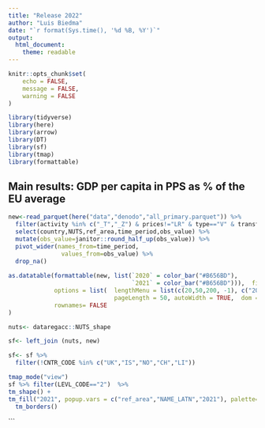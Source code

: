 ```yaml
---
title: "Release 2022"
author: "Luis Biedma"
date: "`r format(Sys.time(), '%d %B, %Y')`"
output: 
  html_document: 
    theme: readable
---
```


```r
knitr::opts_chunk$set(
	echo = FALSE,
	message = FALSE,
	warning = FALSE
)
```



```r
library(tidyverse)
library(here)
library(arrow)
library(DT)
library(sf)
library(tmap)
library(formattable)
```

## Main results: GDP per capita in PPS as % of the EU average 

```r
new<-read_parquet(here("data","denodo","all_primary.parquet")) %>% 
  filter(activity %in% c("_T","_Z") & prices!="LR" & type=="V" & transformation !="A3" & NUTS %in% c("0","2") & time_period >=2020 & table_identifier =="T1001_1200" & unit_measure =="PE_B6_R_B6_POP" & !country %in% c("TR","AL","ME","MK","NO","RS")) %>% 
  select(country,NUTS,ref_area,time_period,obs_value) %>% 
  mutate(obs_value=janitor::round_half_up(obs_value)) %>% 
  pivot_wider(names_from=time_period,
               values_from=obs_value) %>%
  drop_na() 
  
as.datatable(formattable(new, list(`2020` = color_bar("#B656BD"),
                                   `2021` = color_bar("#B656BD"))),  filter = "top", class = "stripe hover", extensions = "Buttons",
             options = list(  lengthMenu = list(c(20,50,200, -1), c("20","50","200", "All")),
                              pageLength = 50, autoWidth = TRUE,  dom = "Blfrtip", buttons = c("excel")),
             rownames= FALSE
)  

```

```r
nuts<- dataregacc::NUTS_shape

sf<- left_join (nuts, new) 

sf<- sf %>% 
  filter(!CNTR_CODE %in% c("UK","IS","NO","CH","LI"))

tmap_mode("view")
sf %>% filter(LEVL_CODE=="2")  %>% 
tm_shape() +
tm_fill("2021", popup.vars = c("ref_area","NAME_LATN","2021"), palette="viridis", style="quantile",  title="GDP per capita in PPS as % EU average, 2021")+
  tm_borders()

```
```

